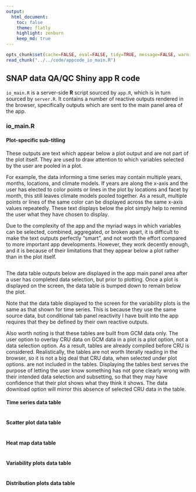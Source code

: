 ```yaml
---
output:
  html_document:
    toc: false
    theme: flatly
    highlight: zenburn
    keep_md: true
---
```


```r
opts_chunk$set(cache=FALSE, eval=FALSE, tidy=TRUE, message=FALSE, warning=FALSE)
read_chunk("../../code/appcode_io_main.R")
```

##
##
## SNAP data QA/QC Shiny app R code

`io_main.R` is a server-side **R** script sourced by `app.R`, which is in turn sourced by `server.R`.
It contains a number of reactive outputs rendered in the browser, specifically outputs which are sent to the main panel area of the app.

### io_main.R

#### Plot-specific sub-titling

These outputs are text which appear below a plot output and are not part of the plot itself.
They are used to draw attention to which variables selected by the user are pooled in a plot.

For example, the data informing a time series may contain multiple years, months, locations, and climate models.
If years are along the x-axis and the user has elected to color points or lines in the plot by locations and facet by month,
this still leaves climate models pooled together.
As a result, multiple points or lines of the same color can be displayed across the same x-axis values repeatedly.
These text displays below the plot simply help to remind the user what they have chosen to display.

Due to the complexity of the app and the myriad ways in which variables can be selected, combined, aggregated, or broken apart,
it is difficult to make the text outputs perfectly "smart", and not worth the effort compared to more important app developments.
However, they work decently enough, and it is because of their limitations that they appear below a plot rather than in the plot itself.

```r
```

The data table outputs below are displayed in the app main panel area after a user has completed data selection, but prior to plotting.
Once a plot is displayed on the screen, the data table is bumped down to remain below the plot.

Note that the data table displayed to the screen for the variability plots  is the same as that shown for time series.
This is because they use the same source data, but conditional tab panel reactivity I have built into the app requires that they be defined by their own reactive outputs.

Also worth noting is that these tables are built from GCM data only.
The user option to overlay CRU data on GCM data in a plot is a plot option, not a data selection option.
As a result, tables are already compiled before CRU is considered.
Realistically, the tables are not worth literally reading in the browser, so it is not a big deal that CRU data, when selected under plot options. are not included in the tables.
Displaying the tables best serves the purpose of letting the user know something has not gone clearly wrong with their intended data selection and subsetting,
so that they may have confidence that their plot shows what they think it shows.
The data download option will mirror this absence of selected CRU data in the table.

#### Time series data table

```r
```

#### Scatter plot data table

```r
```

#### Heat map data table

```r
```

#### Variability plots data table

```r
```

#### Distribution plots data table

```r
```
